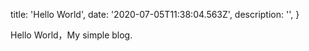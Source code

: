 
  title: 'Hello World',
  date: '2020-07-05T11:38:04.563Z',
  description: '',
}

Hello World，My simple blog.

